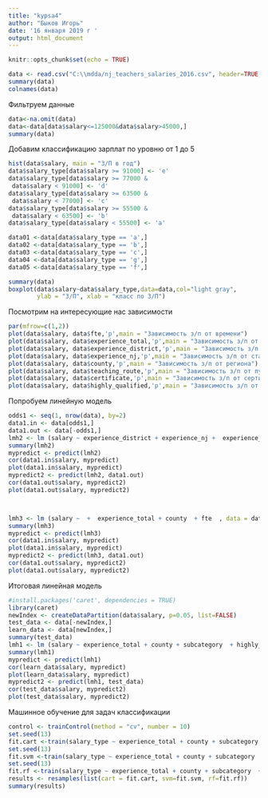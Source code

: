 ---
title: "kypsa4"
author: "Быков Игорь"
date: '16 января 2019 г '
output: html_document
---

```{r setup, include=FALSE}
knitr::opts_chunk$set(echo = TRUE)
```

```{r}
data <- read.csv("C:\\mdda/nj_teachers_salaries_2016.csv", header=TRUE, sep=",")
summary(data)
colnames(data)
```

Фильтруем данные
```{r}
data<-na.omit(data)
data<-data[data$salary<=125000&data$salary>45000,]
summary(data)
```

Добавим классификацию зарплат по уровню от 1 до 5
```{r}
hist(data$salary, main = "З/П в год")
data$salary_type[data$salary >= 91000] <- 'e'
data$salary_type[data$salary >= 77000 &
 data$salary < 91000] <- 'd'
data$salary_type[data$salary >= 63500 &
 data$salary < 77000] <- 'c'
data$salary_type[data$salary >= 55500 &
 data$salary < 63500] <- 'b'
data$salary_type[data$salary < 55500] <- 'a'

data01 <-data[data$salary_type == 'a',]
data02 <-data[data$salary_type == 'b',]
data03 <-data[data$salary_type == 'c',]
data04 <-data[data$salary_type == 'g',]
data05 <-data[data$salary_type == 'f',]

summary(data)
boxplot(data$salary~data$salary_type,data=data,col="light gray",
        ylab = "З/П", xlab = "класс по З/П")
```

Посмотрим на интересующие нас зависимости
```{r}
par(mfrow=c(1,2)) 
plot(data$salary, data$fte,'p',main = "Зависимость з/п от времени")
plot(data$salary, data$experience_total,'p',main = "Зависимость з/п от стажа")
plot(data$salary, data$experience_district,'p',main = "Зависимость з/п от стажа в конкретном месте")
plot(data$salary, data$experience_nj,'p',main = "Зависимость з/п от стажа NJ")
plot(data$salary, data$county,'p',main = "Зависимость з/п от региона")
plot(data$salary, data$teaching_route,'p',main = "Зависимость з/п от пути учителя")
plot(data$salary, data$certificate,'p',main = "Зависимость з/п от сертификата")
plot(data$salary, data$highly_qualified,'p',main = "Зависимость з/п от высшей категории")
```
Попробуем линейную модель
```{r}
odds1 <- seq(1, nrow(data), by=2)
data1.in <- data[odds1,]
data1.out <- data[-odds1,]
lmh2 <- lm (salary ~ experience_district + experience_nj +  experience_total + county + subcategory  + highly_qualified  + fte  , data = data1.in)
summary(lmh2)
mypredict <- predict(lmh2)
cor(data1.in$salary, mypredict)
plot(data1.in$salary, mypredict)
mypredict2 <- predict(lmh2, data1.out)
cor(data1.out$salary, mypredict2)
plot(data1.out$salary, mypredict2)



lmh3 <- lm (salary ~  +  experience_total + county  + fte  , data = data1.in)
summary(lmh3)
mypredict <- predict(lmh3)
cor(data1.in$salary, mypredict)
plot(data1.in$salary, mypredict)
mypredict2 <- predict(lmh3, data1.out)
cor(data1.out$salary, mypredict2)
plot(data1.out$salary, mypredict2)
```

Итоговая линейная модель
```{r}
#install.packages('caret', dependencies = TRUE)
library(caret)
newIndex <- createDataPartition(data$salary, p=0.05, list=FALSE)
test_data <- data[-newIndex,]
learn_data <- data[newIndex,]
summary(test_data)
lmh1 <- lm (salary ~ experience_total + county + subcategory  + highly_qualified + district + fte  , data = learn_data)
summary(lmh1)
mypredict <- predict(lmh1)
cor(learn_data$salary, mypredict)
plot(learn_data$salary, mypredict)
mypredict2 <- predict(lmh1, test_data)
cor(test_data$salary, mypredict2)
plot(test_data$salary, mypredict2)
```

Машинное обучение для задач классификации
```{r}
control <- trainControl(method = "cv", number = 10)
set.seed(13)
fit.cart <-train(salary_type ~ experience_total + county + subcategory  + highly_qualified  + fte, data = test_data, method = "rpart", metric = "Accuracy", trControl=control)
set.seed(13)
fit.svm <-train(salary_type ~ experience_total + county + subcategory  + highly_qualified  + fte, data = test_data, method = "svmRadial", metric = "Accuracy", trControl=control)
set.seed(13)
fit.rf <-train(salary_type ~ experience_total + county + subcategory  + highly_qualified  + fte, data = test_data, method = "rf", metric = "Accuracy", trControl=control)
results <- resamples(list(cart = fit.cart, svm=fit.svm, rf=fit.rf))
summary(results)
```


